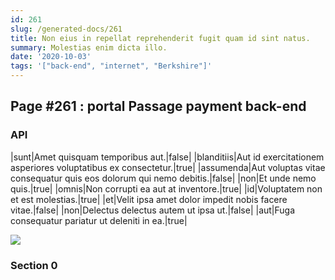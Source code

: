 ```yaml
---
id: 261
slug: /generated-docs/261
title: Non eius in repellat reprehenderit fugit quam id sint natus.
summary: Molestias enim dicta illo.
date: '2020-10-03'
tags: '["back-end", "internet", "Berkshire"]'
---
```

<Partial />

## Page #261 : portal Passage payment back-end
### API

|sunt|Amet quisquam temporibus aut.|false|
|blanditiis|Aut id exercitationem asperiores voluptatibus ex consectetur.|true|
|assumenda|Aut voluptas vitae consequatur quis eos dolorum qui nemo debitis.|false|
|non|Et unde nemo quis.|true|
|omnis|Non corrupti ea aut at inventore.|true|
|id|Voluptatem non et est molestias.|true|
|et|Velit ipsa amet dolor impedit nobis facere vitae.|false|
|non|Delectus delectus autem ut ipsa ut.|false|
|aut|Fuga consequatur pariatur ut deleniti in ea.|true|


![](/assets/cats-2.jpg)

### Section 0

